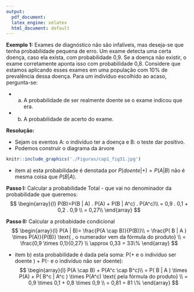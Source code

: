 ---
output:
  pdf_document: 
  latex_engine: xelatex
  html_document: default
---


**Exemplo 1:** Exames de diagnóstico não são infalíveis, mas deseja-se que tenha probabilidade pequena de erro. Um exame detecta uma certa doença, caso ela exista, com probabilidade 0,9. Se a doença não existir, o exame corretamente aponta isso com probabilidade 0,8. Considere que estamos aplicando esses exames em uma população com $10\%$ de prevalência dessa doença. Para um indivíduo escolhido ao acaso, pergunta-se:

- a) A probabilidade de ser realmente doente se o exame indicou que era. 
- b) A probabilidade de acerto do exame. 

**Resolução:**

- Sejam os eventos A: o indivíduo ter a doença e B: o teste dar positivo.
- Podemos construir o diagrama da árvore

```{r}
knitr::include_graphics('./Figuras/cap1_fig31.jpg')
```

- item a) esta probabilidade é denotada por $P( doente | +)= P(A | B)$ não é mesma coisa que $P(B | A)$.

**Passo I:** Calcular a probabilidade Total - que vai no denominador da probabilidade que queremos: 
$$
\begin{array}{l}
P(B)=P(B | A) . P(A) + P(B | A^c) . P(A^c)\\
= 0,9 . 0,1 + 0,2 . 0,9 \\
= 0,27\\
\end{array}
$$

**Passo II:** Calcular a probabidade condicional
$$
\begin{array}{l}
P(A | B)= \frac{P(A \cap B)}{P(B)}\\
= \frac{P( B | A ) \times P(A)}{P(B)} \text{ , o numerador vem da fórmula do produto} \\
= \frac{0,9 \times 0,1}{0,27} \\
\approx 0,33 = 33\%
\end{array}
$$

- item b) esta probabilidade é dada pela soma: P(+ e o indivíduo ser doente ) + P(- e o indivíduo não ser doente):
$$
\begin{array}{l}
P(A \cap B) + P(A^c \cap B^c)\\
= P( B | A ) \times P(A) + P( B^c  | A^c ) \times P(A^c)  \text{ pela fórmula do produto} \\
= 0,9 \times 0,1 + 0,8 \times 0,9 \\
= 0,81 = 81 \%
\end{array}
$$
